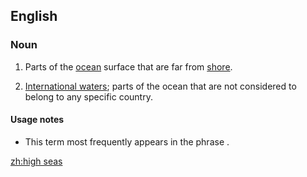 ==English==

===Noun===
{{infl|en|plural|head=[[high]] [[seas]]}} {{pluralonly}}

# Parts of the [[ocean]] surface that are far from [[shore]].
# {{context|specifically}} [[international waters|International waters]]; parts of the ocean that are not considered to belong to any specific country.

====Usage notes====
* This term most frequently appears in the phrase {{term||on the high seas}}.

[[zh:high seas]]